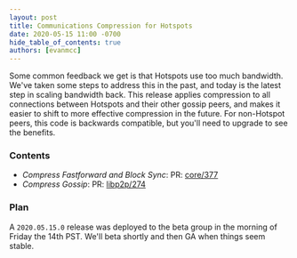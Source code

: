 ```yaml
---
layout: post
title: Communications Compression for Hotspots
date: 2020-05-15 11:00 -0700
hide_table_of_contents: true
authors: [evanmcc]
---
```


Some common feedback we get is that Hotspots use too much bandwidth. We've taken some steps to
address this in the past, and today is the latest step in scaling bandwidth back. This release
applies compression to all connections between Hotspots and their other gossip peers, and makes it
easier to shift to more effective compression in the future. For non-Hotspot peers, this code is
backwards compatible, but you'll need to upgrade to see the benefits.

<!--truncate-->

### Contents

- _Compress Fastforward and Block Sync_: PR:
  [core/377](https://github.com/helium/blockchain-core/pull/377)
- _Compress Gossip_: PR: [libp2p/274](https://github.com/helium/erlang-libp2p/pull/274)

### Plan

A `2020.05.15.0` release was deployed to the beta group in the morning of Friday the 14th PST. We'll
beta shortly and then GA when things seem stable.
